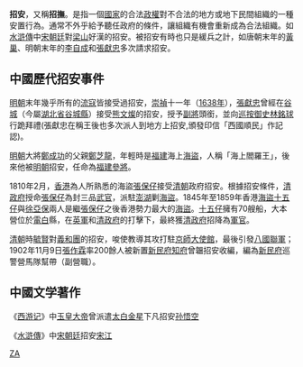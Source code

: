 '''招安'''，又稱'''招撫'''。是指一個[[國家|國家]]的合法[[政權|政權]]對不合法的地方或地下民間組織的一種安置行為。通常不外乎給予聽任政府的條件，讓組織有機會重新成為合法組織。如[[水滸傳|水滸傳]]中[[宋朝|宋朝廷]]對[[梁山|梁山]]好漢的招安。被招安有時也只是緩兵之計，如唐朝末年的[[黃巢|黃巢]]、明朝末年的[[李自成|李自成]]和[[張獻忠|張獻忠]]多次請求招安。

==中國歷代招安事件==
[[明朝|明朝]]末年幾乎所有的[[流寇|流寇]]皆接受過招安，[[崇禎|崇禎]]十一年（[[1638年|1638年]]），[[張獻忠|張獻忠]]曾經在[[谷城|谷城]]（今屬[[湖北省|湖北省]][[谷城縣|谷城縣]]）接受[[熊文燦|熊文燦]]的招安，授予[[副將|副將]]頭銜，並向[[巡按御史|巡按御史]][[林銘球|林銘球]]行跪拜禮(張獻忠在稱王後也多次派人到地方上招安,頒發印信「西國順民」作記認)。

[[明朝|明朝]]大將[[鄭成功|鄭成功]]的父親[[鄭芝龍|鄭芝龍]]，年輕時是[[福建|福建]]海上[[海盜|海盜]]，人稱「海上閻羅王」，後來他被[[明朝|明朝]]招安，任命為[[福建|福建]][[參將|參將]]。

1810年2月，[[香港|香港]]為人所熟悉的海盜[[張保仔|張保仔]]接受[[清朝|清朝]]政府招安。根據招安條件，[[清政府|清政府]]授命[[張保仔|張保仔]]為封三品[[武官|武官]]，派駐[[澎湖|澎湖]]剿[[海盜|海盜]]。1845年至1859年香港[[海盜|海盜]][[十五仔|十五仔]]與[[徐亞保|徐亞保]]兩人是繼[[張保仔|張保仔]]之後香港勢力最大的[[海盜|海盜]]。[[十五仔|十五仔]]擁有70艘船，大本營位於[[電白|電白]]縣，在[[英軍|英軍]]和[[清政府|清政府]]的打擊下，最終獲[[清政府|清政府]]招降為[[軍官|軍官]]。

[[清朝|清朝]]時[[毓賢|毓賢]]對[[義和團|義和團]]的招安，唆使教導其攻打駐[[京師|京師]][[大使館|大使館]]，最後引發[[八國聯軍|八國聯軍]]；1902年11月9日[[張作霖|張作霖]]率200餘人被新置[[新民府|新民府]][[知府|知府]]曾韞招安收編，編為[[新民府|新民府]]巡警營馬隊幫帶（副營職）。

==中國文学著作==
《[[西游记|西游记]]》中[[玉皇大帝|玉皇大帝]]曾派遣[[太白金星|太白金星]]下凡招安[[孙悟空|孙悟空]]

《[[水滸傳|水滸傳]]》中[[宋朝|宋朝廷]]招安[[宋江|宋江]]

[[Category:政治行為|ZA]]